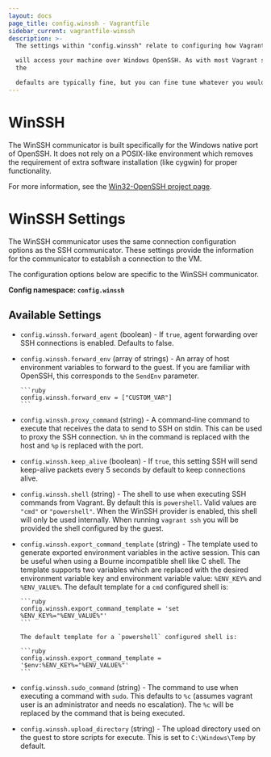 ```yaml
---
layout: docs
page_title: config.winssh - Vagrantfile
sidebar_current: vagrantfile-winssh
description: >-
  The settings within "config.winssh" relate to configuring how Vagrant

  will access your machine over Windows OpenSSH. As with most Vagrant settings,
  the

  defaults are typically fine, but you can fine tune whatever you would like.
---
```


# WinSSH

The WinSSH communicator is built specifically for the Windows native
port of OpenSSH. It does not rely on a POSIX-like environment which
removes the requirement of extra software installation (like cygwin)
for proper functionality.

For more information, see the [Win32-OpenSSH project page](https://github.com/PowerShell/Win32-OpenSSH/).

# WinSSH Settings

The WinSSH communicator uses the same connection configuration options
as the SSH communicator. These settings provide the information for the
communicator to establish a connection to the VM.

The configuration options below are specific to the WinSSH communicator.

**Config namespace: `config.winssh`**

## Available Settings

- `config.winssh.forward_agent` (boolean) - If `true`, agent forwarding over SSH
  connections is enabled. Defaults to false.

- `config.winssh.forward_env` (array of strings) - An array of host environment
  variables to forward to the guest. If you are familiar with OpenSSH, this corresponds
  to the `SendEnv` parameter.

      ```ruby
      config.winssh.forward_env = ["CUSTOM_VAR"]
      ```

- `config.winssh.proxy_command` (string) - A command-line command to execute that
  receives the data to send to SSH on stdin. This can be used to proxy the SSH connection.
  `%h` in the command is replaced with the host and `%p` is replaced with the port.

- `config.winssh.keep_alive` (boolean) - If `true`, this setting SSH will send keep-alive
  packets every 5 seconds by default to keep connections alive.

- `config.winssh.shell` (string) - The shell to use when executing SSH commands from
  Vagrant. By default this is `powershell`. Valid values are `"cmd"` or `"powershell"`.
  When the WinSSH provider is enabled, this shell will only be used internally. When
  running `vagrant ssh` you will be provided the shell configured by the guest.

- `config.winssh.export_command_template` (string) - The template used to generate
  exported environment variables in the active session. This can be useful
  when using a Bourne incompatible shell like C shell. The template supports
  two variables which are replaced with the desired environment variable key and
  environment variable value: `%ENV_KEY%` and `%ENV_VALUE%`. The default template
  for a `cmd` configured shell is:

      ```ruby
      config.winssh.export_command_template = 'set %ENV_KEY%="%ENV_VALUE%"'
      ```

      The default template for a `powershell` configured shell is:

      ```ruby
      config.winssh.export_command_template = '$env:%ENV_KEY%="%ENV_VALUE%"'
      ```

- `config.winssh.sudo_command` (string) - The command to use when executing a command
  with `sudo`. This defaults to `%c` (assumes vagrant user is an administrator
  and needs no escalation). The `%c` will be replaced by the command that is
  being executed.

- `config.winssh.upload_directory` (string) - The upload directory used on the guest
  to store scripts for execute. This is set to `C:\Windows\Temp` by default.
